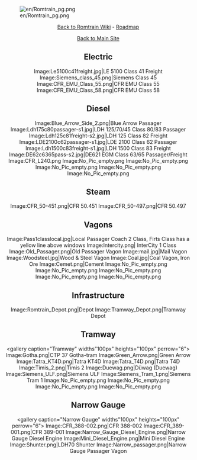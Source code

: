 {{en/merge|Romtrain}}

[[File:en/Romtrain pg.png|center]]
<center>[[en/Community/NewGRF/Romtrain|Back to Romtrain Wiki]] - [[en/Community/NewGRF/Romtrain Graphics|Roadmap]]</center>
<center>[http://romaniainopenttd.synthasite.com/ Back to Main Site]</center>

<center>
==Electric==
<gallery caption="Electric" widths="100px" heights="100px" perrow="4">
Image:Le5100c41freight.jpg|LE 5100 Class 41 Freight
Image:Siemens_class_45.png|Siemens Class 45
Image:CFR_EMU_Class_55.png|CFR EMU Class 55
Image:CFR_EMU_Class_58.png|CFR EMU Class 58
</gallery>

==Diesel==
<gallery caption="Diesel" widths="100px" heights="100px" perrow="6">
Image:Blue_Arrow_Side_2.png|Blue Arrow Passager
Image:Ldh175c80passager-s1.jpg|LDH 125/70/45 Class 80/83 Passager
Image:Ldh125c81freight-s2.jpg|LDH 125 Class 82 Freight
Image:LDE2100c62passager-s1.jpg‎|LDE 2100 Class 62 Passager
Image:Ldh1500c83freight-s1.jpg|LDH 1500 Class 83 Freight
Image:DE62c6365pass-s2.jpg|DE621 EGM Class 63/65 Passager/Freight
Image:CFR_L240.png
Image:No_Pic_empty.png
Image:No_Pic_empty.png
Image:No_Pic_empty.png
Image:No_Pic_empty.png
Image:No_Pic_empty.png
</gallery>

==Steam==
<gallery caption="Steam" widths="100px" heights="100px" perrow="6">
Image:CFR_50-451.png|CFR 50.451
Image:CFR_50-497.png|CFR 50.497
</gallery>

==Vagons==
<gallery caption="Vagons" widths="100px" heights="100px" perrow="6">
Image:Pass1classlocal.jpg|Local Passager Coach 2 Class, Firts Class has a yellow line above windows
Image:Intercity.png| InterCity 1 Class
Image:Old_Passager.png|Old Passager Vagon
Image:mail.jpg|Mail Vagon
Image:Woodsteel.jpg|Wood & Steel Vagon
Image:Coal.jpg|Coal Vagon, Iron Ore
Image:Cemet.png|Cement
Image:No_Pic_empty.png
Image:No_Pic_empty.png
Image:No_Pic_empty.png
Image:No_Pic_empty.png
Image:No_Pic_empty.png
</gallery>

==Infrastructure==
<gallery caption="Infrastructure" widths="100px" heights="100px" perrow="6">
Image:Romtrain_Depot.png|Depot
Image:Tramway_Depot.png|Tramway Depot
</gallery>

==Tramway==
<gallery caption="Tramway" widths"100px" heights="100px" perrow="6">
Image:Gotha.png|CTP 37 Gotha-tram
Image:Green_Arrow.png|Green Arrow
Image:Tatra_KT4D.png|Tatra KT4D
Image:Tatra_T4D.png|Tatra T4D
Image:Timis_2.png|Timis 2
Image:Duewag.png|Düwag (Duewag)
Image:Siemens_ULF.png|Siemens ULF
Image:Siemens_Tram_1.png|Siemens Tram 1
Image:No_Pic_empty.png
Image:No_Pic_empty.png
Image:No_Pic_empty.png
Image:No_Pic_empty.png
</gallery>

==Narrow Gauge==
<gallery caption="Narrow Gauge" widths"100px" heights="100px" perrow="6">
Image:CFR_388-002.png|CFR 388-002
Image:CFR_389-001.png|CFR 389-001
Image:Narrow_Gauge_Diesel_Engine.png|Narrow Gauge Diesel Engine
Image:Mini_Diesel_Engine.png|Mini Diesel Engine
Image:Shunter.png|LDH70 Shunter
Image:Narrow_passager.png|Narrow Gauge Passager Vagon
</gallery>
</center>